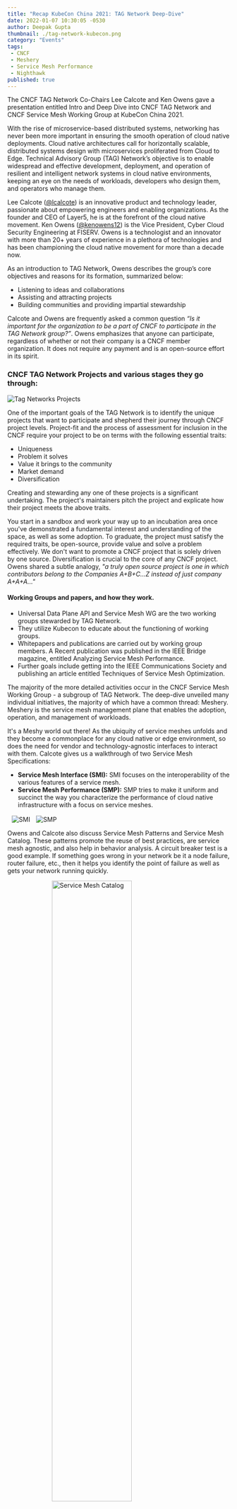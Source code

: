 ```yaml
---
title: "Recap KubeCon China 2021: TAG Network Deep-Dive"
date: 2022-01-07 10:30:05 -0530
author: Deepak Gupta
thumbnail: ./tag-network-kubecon.png
category: "Events"
tags:
 - CNCF
 - Meshery
 - Service Mesh Performance
 - Nighthawk
published: true
---
```







<BlogWrapper>

<div class="intro ">
<p>
    The CNCF TAG Network Co-Chairs <Link to="/members/lee-calcote">Lee Calcote</Link> and Ken Owens gave a presentation entitled Intro and Deep Dive into CNCF TAG Network and CNCF Service Mesh Working Group at KubeCon China 2021.
</p>
</div>

<p>
    With the rise of microservice-based distributed systems, networking has never been more important in ensuring the smooth operation of cloud native deployments. 
Cloud native architectures call for horizontally scalable, distributed systems design with microservices proliferated from Cloud to Edge. Technical Advisory Group (TAG) Network’s objective is to enable widespread and effective development, deployment, and operation of resilient and intelligent network systems in cloud native environments, keeping an eye on the needs of workloads, developers who design them, and operators who manage them.
</p>

<p>
    Lee Calcote (<a href="https://twitter.com/lcalcote">@lcalcote</a>) is an innovative product and technology leader, passionate about empowering engineers and enabling organizations. As the founder and CEO of Layer5, he is at the forefront of the cloud native movement. Ken Owens (<a href ="https://twitter.com/kenowens12">@kenowens12</a>) is the Vice President, Cyber Cloud Security Engineering at FISERV. Owens is a technologist and an innovator with more than 20+ years of experience in a plethora of technologies and has been championing the cloud native movement for more than a decade now. 
</p>
<p>
    As an introduction to TAG Network, Owens  describes  the group’s  core objectives and reasons for its formation, summarized below:
</p>
<ul>
<li>Listening to ideas and collaborations</li>
<li>Assisting and attracting projects</li>
<li>Building communities and providing impartial stewardship</li>
</ul>
<p>
    Calcote and Owens are frequently asked a common question <em>“Is it important for the organization to be a part of CNCF to participate in the TAG Network group?”</em>. Owens emphasizes that anyone can participate, regardless of whether or not their company is a CNCF member organization. It does not require any payment and is an open-source effort in its spirit.
</p>
<h3>CNCF TAG Network Projects and various stages they go through:</h3>
<img src={Projects} className="slides-right" align="center" alt="Tag Networks Projects" />

<p>
    One of the important goals of the TAG Network is to identify the unique projects that want to participate and shepherd their journey through CNCF project levels. Project-fit and the process of assessment for inclusion in the CNCF require your project to be on terms with the following essential traits:
</p>
<ul>
<li>Uniqueness</li>
<li>Problem it solves</li>
<li>Value it brings to the community</li> 
<li>Market demand</li>
<li>Diversification </li>
</ul>
<p>
    Creating and stewarding any one of these projects is a significant undertaking. The  project's maintainers pitch the project and explicate how their project meets the above traits. 
</p>
<p>
    You start in a sandbox and work your way up to an incubation area once you've demonstrated a fundamental interest and understanding of the space, as well as some adoption. To graduate, the project must satisfy the required traits, be open-source, provide value and solve a problem effectively. We don't want to promote a CNCF project that is solely driven by one source. Diversification is crucial to the core of any CNCF project. Owens shared a subtle analogy, <em>"a truly open source project is one in which contributors belong to the Companies A+B+C...Z instead of just company A+A+A..."</em> 
</p>


<h4>Working Groups and papers, and how they work.</h4>
<ul>
<li>Universal Data Plane API and Service Mesh WG are the two working groups stewarded by TAG Network.</li>
<li>They utilize Kubecon to educate about the functioning of working groups.</li>
<li>Whitepapers and publications are carried out by working group members. A Recent publication was published in the IEEE Bridge magazine, entitled <Link to="/resources/service-mesh-performance/analyzing-service-mesh-performance">Analyzing Service Mesh Performance</Link>.</li>
<li>Further goals include getting into the IEEE Communications Society and publishing an article entitled Techniques of Service Mesh Optimization.</li>
</ul>

The majority of the more detailed activities occur in the CNCF Service Mesh Working Group - a subgroup of TAG Network. The deep-dive unveiled many individual initiatives, the majority of which have a common thread: <Link to="/service-mesh-management/meshery">Meshery</Link>. Meshery is the service mesh management plane that enables the adoption, operation, and management of workloads.

<p>
    It's a Meshy world out there! As the ubiquity of service meshes unfolds and they become a commonplace for any cloud native or edge environment, so does the need for vendor and technology-agnostic interfaces to interact with them. Calcote gives us a walkthrough of two Service Mesh Specifications:
</p>
<ul>
<li><b><Link to="/projects/service-mesh-interface-conformance">Service Mesh Interface (SMI):</Link></b> SMI focuses on the interoperability of the various features of a service mesh.</li>
<li><b><Link to="/projects/service-mesh-performance">Service Mesh Performance (SMP):</Link></b> SMP tries to make it uniform and succinct the way you characterize the performance of cloud native infrastructure with a focus on service meshes.</li>
</ul>
<p>
<img src={Smi} class="slides" align="center" style="margin-left: 10px;" alt="SMI" />
<img src={Smp} class="slides" align="center" style="margin-left: 10px;" alt="SMP" />
</p>

<p>
    Owens and Calcote also discuss Service Mesh Patterns and Service Mesh Catalog. These patterns promote the reuse of best practices, are service mesh agnostic, and also help in behavior analysis. A circuit breaker test is a good example.  If something goes wrong in your network be it a node failure, router failure, etc., then it helps you identify the point of failure as well as gets your network running quickly. 
</p>
<img src={Catalog} class="slides" alt="Service Mesh Catalog" style="display:block; margin: 0 auto 1.5rem; width:60%;"/>


<p>
    Talking about distributed systems, we come across the problem of distributed analysis. In this talk, the TAG Network co-chairs help us understand this problem and why we must worry about it.
</p>
<ul>
<li>Many performance characterizing tools are limited to single instance load generators. This limits the amount of traffic and the variety of behavioral analysis.</li>
<li>Distributed load testing in parallel poses a challenge when merging results without losing the precision we need to gain insight into the high tail percentiles.</li>
<li>How to model your service mesh topology and optimize for your ideal configuration in context of how much you value properties of resiliency, performance, throughput, latency, and so on before deploying to production. </li>
</ul>
<p>
    This brings us to <Link to="/projects/nighthawk">Nighthawk</Link> and <Link to="/service-mesh-management/meshery">Meshery</Link>. Together they help produce robust, distributed and scalable services. Distributed load testing offers insight into system behaviors that accurately represent real world behaviors of services under load as that load comes from any number of sources.
</p>
<img src={Gnh} class="slides" style="display:block; margin: 0 auto 1.5rem; width:60%;" alt="GetNighthawk" />

<strong>Calcote and Owens packed a great deal of information in this talk. If you are passionate about Cloud Native Networking and Service Meshes, then this talk is definitely worth your time. The presentation slides are available <a href={slidesTAG}>here</a>. </strong>

</BlogWrapper>
